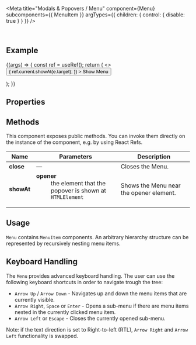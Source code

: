 
<Meta
  title="Modals & Popovers / Menu"
  component={Menu}
  subcomponents={{ MenuItem }}
  argTypes={{
    children: { control: { disable: true } }
  }}
/>

<DocsHeader />

<br />

## Example

<Canvas>
  <Story name="Default">
    {(args) => {
      const ref = useRef();
      return (
        <>
          <Button
            onClick={(e) => {
              ref.current.showAt(e.target);
            }}
          >
            Show Menu
          </Button>
          <Menu {...args} ref={ref}>
            <MenuItem text="New File" icon="add-document"></MenuItem>
            <MenuItem text="New Folder" icon="add-folder" disabled></MenuItem>
            <MenuItem text="Open" icon="open-folder" startsSection></MenuItem>
            <MenuItem text="Close"></MenuItem>
            <MenuItem text="Preferences" icon="action-settings" startsSection></MenuItem>
            <MenuItem text="Exit" icon="journey-arrive"></MenuItem>
          </Menu>
        </>
      );
    }}
  </Story>
</Canvas>

## Properties

<ArgsTable story="." />

## Methods

This component exposes public methods. You can invoke them directly on the instance of the component, e.g. by using React Refs.

| Name       | Parameters                                                                                                                                                   | Description                             |
| ---------- | ------------------------------------------------------------------------------------------------------------------------------------------------------------ | --------------------------------------- |
| **close**  | &mdash;                                                                                                                                                      | Closes the Menu.                        |
| **showAt** | <dl><dt className="methodText">**opener**</dt><dd className="methodText">the element that the popover is shown at</dd><dd><code>HTMLElement</code></dd></dl> | Shows the Menu near the opener element. |

<Footer />

## Usage

`Menu` contains `MenuItem` components. An arbitrary hierarchy structure can be represented by recursively nesting menu items.

## Keyboard Handling

The `Menu` provides advanced keyboard handling. The user can use the following keyboard shortcuts in order to navigate trough the tree:

- `Arrow Up` / `Arrow Down` - Navigates up and down the menu items that are currently visible.
- `Arrow Right`, `Space` or `Enter` - Opens a sub-menu if there are menu items nested in the currently clicked menu item.
- `Arrow Left` or `Escape` - Closes the currently opened sub-menu.

Note: if the text direction is set to Right-to-left (RTL), `Arrow Right` and `Arrow Left` functionality is swapped.
